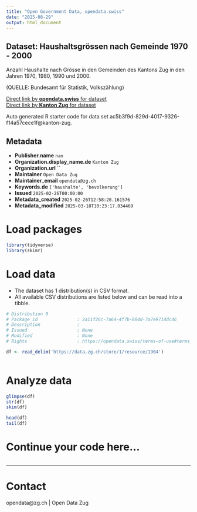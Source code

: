 ```yaml
---
title: "Open Government Data, opendata.swiss"
date: "2025-08-29"
output: html_document
---
```


## Dataset: Haushaltsgrössen nach Gemeinde 1970 - 2000

Anzahl Haushalte nach Grösse in den Gemeinden des Kantons Zug in den Jahren 1970, 1980, 1990 und 2000.


(QUELLE: Bundesamt für Statistik, Volkszählung)

[Direct link by **opendata.swiss** for dataset](https://opendata.swiss/de/dataset/haushaltsgrossen-nach-gemeinde-1970-2000)<br>
[Direct link by **Kanton Zug** for dataset]()

Auto generated R starter code for data set ac5b3f9d-829d-4017-9326-f14a57cece1f@kanton-zug.

## Metadata

- **Publisher.name** `nan`
- **Organization.display_name.de** `Kanton Zug`
- **Organization.url** ``
- **Maintainer** `Open Data Zug`
- **Maintainer_email** `opendata@zg.ch`
- **Keywords.de** `['haushalte', 'bevolkerung']`
- **Issued** `2025-02-26T00:00:00`
- **Metadata_created** `2025-02-26T12:58:20.161576`
- **Metadata_modified** `2025-03-18T10:23:17.034469`


# Load packages

```r

library(tidyverse)
library(skimr)

```

# Load data

-   The dataset has 1 distribution(s) in CSV format.
-   All available CSV distributions are listed below and can be read into a tibble.

```r

# Distribution 0
# Package_id               : 2a11f26c-7a64-4f7b-884d-7a7e971ddcd6
# Description              : 
# Issued                   : None
# Modified                 : None
# Rights                   : https://opendata.swiss/terms-of-use#terms_by

df <- read_delim('https://data.zg.ch/store/1/resource/1904')



```

# Analyze data

```r

glimpse(df)
str(df)
skim(df)

head(df)
tail(df)

```

# Continue your code here...

```r

```

------------------------------------------------------------------------

# Contact

opendata@zg.ch | Open Data Zug
